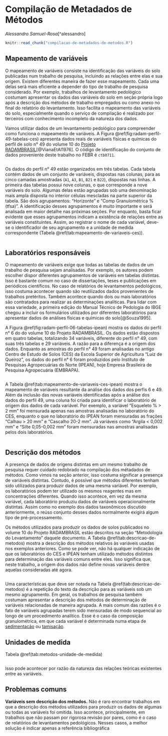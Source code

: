 # Compilação de Metadados de Métodos

_Alessandro Samuel-Rosa_[^alessandro]

```r
knitr::read_chunk("compilacao-de-metadados-de-metodos.R")
```

## Mapeamento de variáveis

O mapeamento de variáveis consiste na identificação das variáveis do solo publicadas num trabalho de pesquisa, incluindo as relações entre elas e sua origem. Existem diferentes maneira de fazer esse mapeamento. Cada uma delas será mais eficiente a depender do tipo de trabalho de pesquisa considerado. Por exemplo, trabalhos de levantamento pedológico costumam apresentar os dados das variáveis do solo em seção própria logo após a descrição dos métodos de trabalho empregados ou como anexo no final do relatório do levantamento. Isso facilita o mapeamento das variáveis do solo, especialmente quando o serviço de compilação é realizado por terceiros com conhecimento incompleto da natureza dos dados.

Vamos utilizar dados de um levantamento pedológico para compreender como funciona o mapeamento de variáveis. A Figura \@ref(fig:radam-perfil-49-tabelas-ces) apresenta dados reais de variáveis físicas e químicas do perfil de solo n° 49 do volume 10 do [Projeto RADAMBRASIL](https://www.ibge.gov.br/)[@VianaEtAl1976]. O código de identificação do conjunto de dados proveniente deste trabalho no FEBR é `ctb0711`.

```r
```

Os dados do perfil n° 49 estão organizados em três tabelas. Cada tabela contém dados de um conjunto de variáveis, dispostas nas colunas, para as cinco camadas amostradas (`A1`, `A3`, `B1`, `B21` e `B22`), dispostas nas linhas. A primeira das tabelas possui nove colunas, o que corresponde a nove variáveis do solo. Algumas delas estão agrupadas sob uma denominação mais ampla disposta no interior células mescladas na parte superior da tabela. São dois agrupamentos: "Horizonte" e "Comp Granulométrica % (tfsa)". A identificação desses agrupamentos é muito importante e será analisada em maior detalhe nas próximas seções. Por enquanto, basta ficar evidente que esses agrupamentos indicam a existência de relações entre as variáveis constituintes. Assim, ao registrar o nome de cada variável, deve-se o identificador de seu agrupamento e a unidade de medida correspondente (Tabela \@ref(tab:mapeamento-de-variaveis-ces)).

```r
```

## Laboratórios responsáveis

O mapeamento de variáveis exige que todas as tabelas de dados de um trabalho de pesquisa sejam analisadas. Por exemplo, os autores podem escolher dispor diferentes agrupamentos de variáveis em tabelas distintas. Isso é bastante comum no caso de dissertações, teses e publicações em periódicos científicos. No caso de relatórios de levantamentos pedológicos, isso costuma acontecer quando são reutilizados dados provenientes de trabalhos pretéritos. Também acontece quando dois ou mais laboratórios são contratados para realizar as determinações analíticas. Para lidar com essa variedade, a primeira edição do Manual Técnico de Pedologia do IBGE chegou a incluir os formulários utilizados por diferentes laboratórios para apresentar dados de análises físicas e químicas do solo[@Souza1995].

A Figura \@ref(fig:radam-perfil-06-tabelas-ipean) mostra os dados do perfil n° 6 do do volume 10 do Projeto RADAMBRASIL. Os dados estão dispostos em quatro tabelas, totalizando 34 variáveis, diferente do perfil n° 49, com suas três tabelas e 29 variáveis. A razão para a diferença é a origem dos dados. Enquanto as amostras do perfil n° 49 foram analisadas no antigo Centro de Estudo de Solos (CES) da Escola Superior de Agricultura "Luiz de Queiroz", os dados do perfil n° 6 foram produzidos pelo Instituto de Pesquisas Agropecuárias do Norte (IPEAN), hoje Empresa Brasileira de Pesquisa Agropecuária (EMBRAPA).

```r
```

A Tabela \@ref(tab:mapeamento-de-variaveis-ces-ipean) mostra o mapeamento de variáveis resultante da análise dos dados dos perfis 6 e 49. Além da inclusão das novas variáveis identificadas após a análise dos dados do perfil 49, uma coluna foi criada para identificar o laboratório de origem dos dados de cada variável. Por exemplo, a variável "Esqueleto % > 2 mm" foi mensurada apenas nas amostras analisadas no laboratório do CES, enquanto o que no laboratório do IPEAN foram mensuradas as frações "Calhau > 20 mm" e "Cascalho 20-2 mm". Já variáveis como "Argila < 0,002 mm" e "Silte 0,05-0,002 mm" foram mensuradas nas amostras analisadas pelos dois laboratórios.

```r
```

## Descrição dos métodos

A presença de dados de origens distintas em um mesmo trabalho de pesquisa requer cuidado redobrado na compilação dos métadados de métodos. Como vimos na seção anterior, isso costuma significar a presença de variáveis distintas. Contudo, é possível que métodos diferentes tenham sido utilizados para produzir dados de uma mesma variável. Por exemplo, os laboratórios podem ter utilizado os mesmos reagentes mas em concentrações diferentes. Quando isso acontece, em vez da mesma variável, cada laboratório produziu dados de variáveis operacionalmente distintas. Assim como no exemplo dos dados taxonômicos discutido anteriormente, o reúso conjunto desses dados normalmente exigirá algum tipo de pré-processamento.

Os métodos utilizados para produzir os dados de solos publicados no volume 10 do Projeto RADAMBRASIL estão descritos na seção "Metodologia do Levantamento" daquele documento. A Tabela \@ref(tab:descricao-de-metodos) mostra a descrição dos métodos relativos às variáveis usadas nos exemplos anteriores. Como se pode ver, não há qualquer indicação de que os laboratórios do CES e IPEAN tenham utilizado métodos distintos para determinação das variáveis comuns entre eles. Isso significa que, neste trabalho, a origem dos dados não define novas variáveis dentre aquelas consideradas até agora.

```r
```

Uma características que deve ser notada na Tabela \@ref(tab:descricao-de-metodos) é a repetição do texto da descrição para as variáveis sob um mesmo agrupamento. Em geral, os trabalhos de pesquisa também costumam apresentar a descrição dos métodos de determinação de variáveis relacionadas de maneira agrupada. A mais comum das razões é o fato de variáveis agrupadas terem sido mensuradas de modo sequencial ao longo de um procedimento analítico. Esse é o caso da composição granulométrica, em que cada variável é determinada numa etapa de [sedimentacão][sedimentacao] ou [tamisação][tamisacao].

[sedimentacao]: https://pt.wikipedia.org/wiki/Sedimenta%C3%A7%C3%A3o
[tamisacao]: https://pt.wikipedia.org/wiki/Tamisa%C3%A7%C3%A3o

## Unidades de medida



Tabela \@ref(tab:metodos-unidade-de-medida)


```r
```

Isso pode acontecer por razão da natureza das relações teóricas existentes entre as variáveis.

## Problemas comuns

**Variáveis sem descrição dos métodos.** Não é raro encontrar trabalhos em que a descrição dos métodos utilizados para produzir os dados de algumas ou todas as variáveis foi omitida. Isso acontece, principalmente, em trabalhos que não passam por rigorosa revisão por pares, como é o caso de relatórios de levantamentos pedológicos. Nesses casos, a melhor solução é indicar apenas a referência bibliográfica